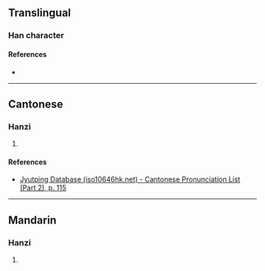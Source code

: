 {{character info/new}}
==Translingual==

===Han character===
{{Han char|rn=64|rad=手|as=08|sn=11|four=|canj=QHPA|ids=⿰扌昏}}

====References====
* {{Han ref|kx=0435.030|dkj=12195|dj=0784.200|hdz=31902.050|uh=636A|ud=25450}}

----

==Cantonese==

===Hanzi===
{{yue-hanzi|jyut=[[man4]]|y=man4}}

# {{defn|lang=yue|sort=手08}}

====References====
* [http://www.iso10646hk.net/jp/document/download.jsp Jyutping Database (iso10646hk.net) - Cantonese Pronunciation List (Part 2), p. 115]

----

==Mandarin==

===Hanzi===
{{cmn-hanzi|pin=[[mín]] ([[min2]])|wg=min<sup>2</sup>}}

# {{defn|lang=cmn|sort=手08}}
